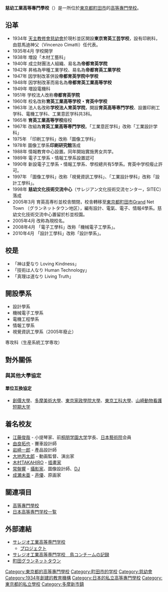 {{Infobox university
|name        = 慈幼工業高等專門學校
|EnglishName = <br/>Salesian Polytechnic
|native_name = {{lang|ja|サレジオ工業高等専門学校}}
|image       = <!-- 圖像 -->
|caption     = <!-- 圖像說明 -->
|motto       = <!-- 校訓 -->
|established = 1934
|closed      = <!-- 閉校 -->
|re-established = <!-- 復辦 -->
|anniversary = <!-- 校慶日 -->
|type        = 私立
|president   = <!-- 校長 -->
|dean        = <!-- 院長 -->
|secretary   = <!-- 書記 -->
|faculty     = <!-- 教師 -->
|staff       = <!-- 職工 -->
|students    = <!-- 學生 -->
|address     = [[東京都|東京都]][[町田市|町田市]][[小山之丘|小山之丘]]4-6-8<br/>{{Coord|35|36|18.8|N|139|21|28.4|E|}}
|campus      = <!-- 校園環境 -->
|area        = <!-- 面積 -->
|colors      = <!-- 代表色 -->
|affiliations= [[慈幼會|慈幼會]]
|zip         = 194-0215
|telephone   = +81-42-775-3020
|nickname    = <!-- 暱稱 -->
|athlete     = <!-- 校隊 -->
|conference  = <!-- 体育联盟 -->      
|website     = http://www.salesio-sp.ac.jp/
|logo        = <!-- 標識 -->
|footnotes   = <!-- 註腳 -->
}}

'''慈幼工業高等專門學校'''（{{jpn|j=サレジオ工業高等専門学校|hg=サレジオこうぎょうこうとうせんもんがっこう}}）是一所位於[[東京都|東京都]][[町田市|町田市]]的[[高等專門學校|高等專門學校]]。
<!--全国唯一の技術系[[ミッションスクール|ミッションスクール]]として歴史と伝統を誇る。とりわけ、ビジュアル情報工学科は日本で最初にラテン語辞書を印刷した印刷（工学）科を承継し、多数の著名な同窓生を輩出している。また、国内外の[[ソーラーカー|ソーラーカーレース]]、[[鳥人間コンテスト選手権大会|鳥人間コンテスト]]、[[アイデア対決・全国高等専門学校ロボットコンテスト|ロボットコンテスト]]等の出場校としても有名。2007年（[[平成|平成]]19年）のロボットコンテストではロボコン大賞、特別賞（[[本田技研工業|本田技研工業]]）を受賞した[http://www.official-robocon.com/jp/kosen/kosen2007/result_zenkoku.html]。-->

== 沿革 ==
* 1934年 [[天主教修會|天主教修會]][[慈幼會|慈幼會]]於現杉並区開設'''東京育英工芸学校'''，設有印刷科，由慈馬迪神父（Vincenzo Cimatti）任代表。
* 1935年4月 学校開学
* 1938年 増設「木材工藝科」
* 1940年 成立財團法人組織、易名為'''帝都育英学院'''
* 1942年 昇格為甲種工業学校、易名為'''帝都育英工業学校'''
* 1947年 因学制改革併設'''帝都育英学院中学校'''
* 1948年 因学制改革而易名為'''帝都育英工業高等学校'''
* 1949年 増設電機科
* 1951年 学校法人改称'''帝都育英学院'''
* 1960年 校名改称'''育英工業高等学校・育英中学校'''
* 1963年 法人名改称'''学校法人育英学院'''，開設'''育英高等専門学校'''、設置印刷工学科、電機工学科、工業意匠学科共3科。
* 1965年 '''育英工業高等学校'''癈校
* 1967年 改組為'''育英工業高等専門学校'''。「工業意匠学科」改称「工業設計学科」 
* 1975年 「印刷工学科」改称「圖像工学科」
* 1978年 圖像工學系'''印刷研究館'''落成
* 1988年 情報教育中心設置。同年開始實施男女共学。
* 1989年 電子工學系・情報工學系設置認可
* 1990年 新設電子工學系・情報工學系、學校總共有5學系。育英中学校癈止許可。
* 1997年 「圖像工學科」改称「視覺資訊工學科」、「工業設計學科」改称「設計工學科」。
* 1998年 '''慈幼文化技術交流中心'''（サレジアン文化技術交流センター，SITEC）落成
* 2005年3月 育英高専杉並校舎關閉，校舎轉移至[[東京都|東京都]][[町田市|町田市]]Grand Net Town （グランネットタウン地区），編有設計、電氣、電子、情報4學系。慈幼文化技術交流中心置留於杉並校園。
* 2005年4月 改称為現校名。
* 2008年4月 「電子工學科」改称「機械電子工學系」。
* 2010年4月 「設計工學科」改称「設計學系」。

== 校是 ==
* 「神は愛なり Loving Kindness」
* 「技術は人なり Human Technology」
* 「真理は道なり Living Truth」


== 開設學系 ==
* 設計學系
* 機械電子工學系
* 電機工程學系
* 情報工學系
* 視覺資訊工學系（2005年廢止）
専攻科（生産系統工学専攻）

== 對外關係 ==
=== 與其他大學協定 ===
==== 單位互換協定 ====
* [[創價大學|創價大學]]、[[多摩美術大學|多摩美術大學]]、[[東京家政學院大學|東京家政學院大學]]、[[東京工科大學|東京工科大學]]、[[山崎動物看護短期大学|山崎動物看護短期大学]]

== 着名校友 ==
* [[江藤俊哉|江藤俊哉]] - 小提琴家、前[[桐朋学園大学|桐朋学園大学]]学長、[[日本藝術院|日本藝術院]]会員
* [[由良拓也|由良拓也]] - 賽車設計師
* [[岩崎一郎|岩崎一郎]] - 產品設計師
* [[大地丙太郎|大地丙太郎]] - 動画監督、演出家
* [[木村TAKAHIRO|木村TAKAHIRO]] - [[插畫家|插畫家]]
* [[常盤響|常盤響]] - [[攝影家|攝影家]]、圖像設計師、[[DJ|DJ]]
* [[成瀬未亜|成瀬未亜]] - [[声優|声優]]、原画家

== 關連項目 ==
* [[高等專門學校|高等專門學校]]
* [[日本高等専門学校一覧|日本高等専門学校一覧]]

== 外部連結 ==
* [http://www.salesio-sp.ac.jp/ サレジオ工業高等専門学校] {{Wayback|url=http://www.salesio-sp.ac.jp/ |date=20150623154922 }}
** [http://www.salesio-sp.ac.jp/main/about/campuslife/project/index.html プロジェクト] {{Wayback|url=http://www.salesio-sp.ac.jp/main/about/campuslife/project/index.html |date=20100924012158 }}
* [https://web.archive.org/web/20070928145207/http://www.ac-olympos.com/ikuei/index.htm サレジオ工業高等専門学校　鳥コンチームの記録]
* [http://www.toshiseibi.metro.tokyo.jp/newtown/gnt/ 町田グランネットタウン] {{Wayback|url=http://www.toshiseibi.metro.tokyo.jp/newtown/gnt/ |date=20071106050442 }}

<!--{{高等専門学校一覧}}-->
<!--{{大学コンソーシアム八王子}}-->
{{八王子学園都市大学}}
{{高等專門學校}}
{{Authority control}}
{{DEFAULTSORT:されしおこうきようこうとうせん}}
[[Category:東京都的高等專門學校|Category:東京都的高等專門學校]]
[[Category:町田市的学校|Category:町田市的学校]]
[[Category:慈幼會|Category:慈幼會]]
[[Category:1934年創建的教育機構|Category:1934年創建的教育機構]]
[[Category:日本的私立高等專門學校|Category:日本的私立高等專門學校]]
[[Category:東京都的私立學校|Category:東京都的私立學校]]
[[Category:多摩新市鎮|Category:多摩新市鎮]]